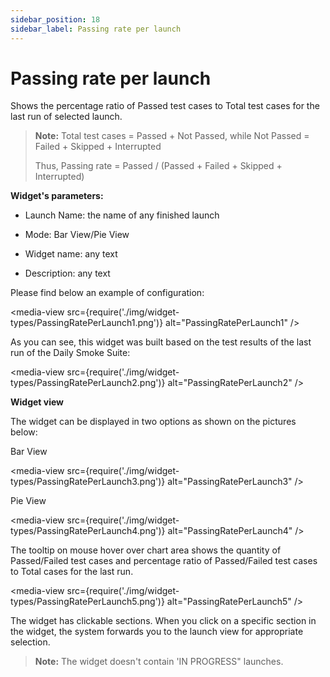 ```yaml
---
sidebar_position: 18
sidebar_label: Passing rate per launch
---
```


# Passing rate per launch

Shows the percentage ratio of Passed test cases to Total test cases for the last run of selected launch.

>**Note:**
>Total test cases = Passed + Not Passed, while Not Passed = Failed + Skipped + Interrupted
> 
>Thus, Passing rate = Passed / (Passed + Failed + Skipped + Interrupted)


**Widget's parameters:**

- Launch Name: the name of any finished launch

- Mode: Bar View/Pie View

- Widget name: any text

- Description: any text

Please find below an example of configuration:

<media-view src={require('./img/widget-types/PassingRatePerLaunch1.png')} alt="PassingRatePerLaunch1" />

As you can see, this widget was built based on the test results of the last run of the Daily Smoke Suite:

<media-view src={require('./img/widget-types/PassingRatePerLaunch2.png')} alt="PassingRatePerLaunch2" />

**Widget view**

The widget can be displayed in two options as shown on the pictures below:

Bar View

<media-view src={require('./img/widget-types/PassingRatePerLaunch3.png')} alt="PassingRatePerLaunch3" />

Pie View

<media-view src={require('./img/widget-types/PassingRatePerLaunch4.png')} alt="PassingRatePerLaunch4" />

The tooltip on mouse hover over chart area shows the quantity of Passed/Failed test cases and percentage ratio of Passed/Failed test cases to Total cases for the last run.

<media-view src={require('./img/widget-types/PassingRatePerLaunch5.png')} alt="PassingRatePerLaunch5" />

The widget has clickable sections. When you click on a specific section in the widget, the system forwards you to the launch view for appropriate selection.

>**Note:**
The widget doesn't contain 'IN PROGRESS" launches.